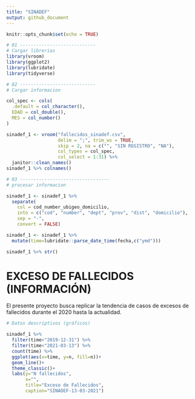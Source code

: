 ```yaml
---
title: "SINADEF"
output: github_document
---
```


```r
knitr::opts_chunk$set(echo = TRUE)

# 01 ----------------------------
# Cargar librerias
library(vroom)
library(ggplot2)
library(lubridate)
library(tidyverse)

# 02 ----------------------------
# Cargar informacion

col_spec <- cols(
  .default = col_character(),
  EDAD = col_double(),
  MES = col_number()
)

sinadef_1 <- vroom("fallecidos_sinadef.csv", 
                   delim = ";", trim_ws = TRUE, 
                   skip = 2, na = c("", "SIN REGISTRO", "NA"),
                   col_types = col_spec,
                   col_select = 1:31) %>% 
  janitor::clean_names()
sinadef_1 %>% colnames()

# 03 ---------------------------------
# procesar informacion 

sinadef_1 <- sinadef_1 %>%
  separate(
    col = cod_number_ubigeo_domicilio,
    into = c("cod", "number", "dept", "prov", "dist", "domicilio"),
    sep = "-",
    convert = FALSE)

sinadef_1 <- sinadef_1 %>% 
  mutate(time=lubridate::parse_date_time(fecha,c("ymd")))

sinadef_1 %>% str()
```



# EXCESO DE FALLECIDOS (INFORMACIÓN)

El presente proyecto busca replicar la tendencia de casos de excesos de fallecidos durante el 2020 hasta la actualidad.


```r
# Datos descriptivos (gráficos)

sinadef_1 %>%
  filter(time>"2019-12-31") %>%
  filter(time<"2021-03-13") %>% 
  count(time) %>% 
  ggplot(aes(x=time, y=n, fill=n))+
  geom_line()+
  theme_classic()+
  labs(y="N fallecidos",
       x="",
       title="Exceso de Fallecidos",
       caption="SINADEF-13-03-2021")
```

